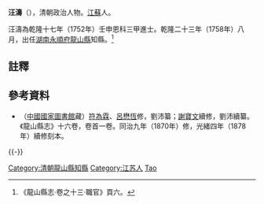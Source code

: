 '''汪濤'''（{{bd|?||?|}}），清朝政治人物。[[江蘇|江蘇]]人。

汪濤為乾隆十七年（1752年）壬申恩科三甲進士。乾隆二十三年（1758年）八月，出任[[湖南|湖南]][[永順府|永順府]][[龍山縣|龍山縣]]知縣。<ref>《龍山縣志·卷之十三·職官》頁六。</ref>

==註釋==
{{reflist}}

==參考資料==
*（[[中國國家圖書館|中國國家圖書館]]藏）[[符為霖|符為霖]]、[[呂懋恆|呂懋恆]]修，劉沛纂；[[謝寶文|謝寶文]]續修，劉沛續纂。《龍山縣志》十六卷，卷首一卷。同治九年（1870年）修，光緒四年（1878年）續修刻本。

{{-}}
{{start box}}
{{s-off}}
{{succession box|[[錫占|錫占]]|[[金成章|金成章]]|[[湖南|湖南]][[永順府|永順府]][[龍山縣|龍山縣]][[知縣|知縣]]（[[龍山縣知縣列表|列表]]）|<small>乾隆二十三年（1758年）八月上任</small>}}
{{end box}}
{{乾隆十七年壬申恩科殿試金榜}}
{{DEFAULTSORT:Wang汪}}
[[Category:清朝龍山縣知縣|Category:清朝龍山縣知縣]]
[[Category:江苏人|Category:江苏人]]
[[Category:汪姓|Tao]]